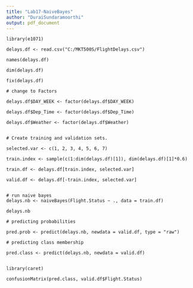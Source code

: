 ---
title: "Lab17-NaiveBayes"
author: "DuraiSundaramoorthi"
output: pdf_document
---

```
library(e1071)

delays.df <- read.csv("C:/MKT500S/FlightDelays.csv")

names(delays.df)

dim(delays.df)

fix(delays.df)

# change to Factors

delays.df$DAY_WEEK <- factor(delays.df$DAY_WEEK)

delays.df$Dep_Time <- factor(delays.df$Dep_Time)

delays.df$Weather <- factor(delays.df$Weather)


# Create training and validation sets.

selected.var <- c(1, 2, 3, 4, 5, 6, 7)

train.index <- sample(c(1:dim(delays.df)[1]), dim(delays.df)[1]*0.6)

train.df <- delays.df[train.index, selected.var]

valid.df <- delays.df[-train.index, selected.var]


# run naive bayes
delays.nb <- naiveBayes(Flight.Status ~ ., data = train.df)

delays.nb

# predicting probabilities

pred.prob <- predict(delays.nb, newdata = valid.df, type = "raw")

# predicting class membership

pred.class <- predict(delays.nb, newdata = valid.df)


library(caret)

confusionMatrix(pred.class, valid.df$Flight.Status)

```

